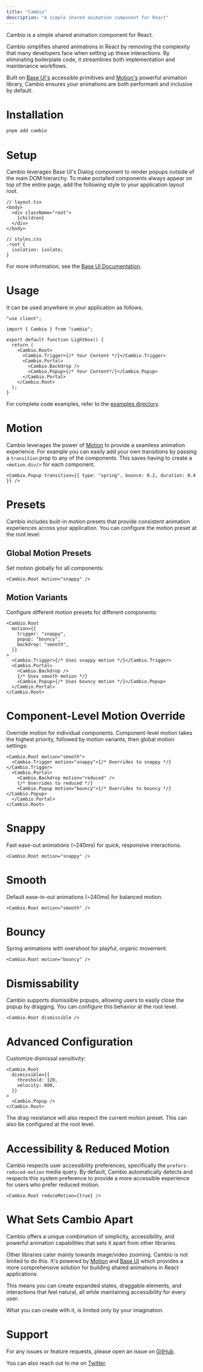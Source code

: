 ```yaml
---
title: "Cambio"
description: "A simple shared animation component for React"
---
```


<center>
  <Basic />
</center>

Cambio is a simple shared animation component for React.

Cambio simplifies shared animations in React by removing the complexity that many developers face when setting up these interactions.
By eliminating boilerplate code, it streamlines both implementation and maintenance workflows.

Built on [Base UI's](https://base-ui.com/) accessible primitives and [Motion's](https://motion.dev/) powerful animation library,
Cambio ensures your animations are both performant and inclusive by default.

# Installation

```bash
pnpm add cambio
```

# Setup

Cambio leverages Base UI's Dialog component to render popups outside of the main DOM hierarchy.
To make portalled components always appear on top of the entire page, add the following style to your application layout root.

```tsx
// layout.tsx
<body>
  <div className="root">
    {children}
  </div>
</body>

// styles.css
.root {
  isolation: isolate;
}
```

For more information, see the [Base UI Documentation](https://base-ui.com/react/overview/quick-start#set-up-portals).

# Usage

It can be used anywhere in your application as follows.

```tsx lineNumbers
"use client";

import { Cambio } from "cambio";

export default function Lightbox() {
  return (
    <Cambio.Root>
      <Cambio.Trigger>{/* Your Content */}</Cambio.Trigger>
      <Cambio.Portal>
        <Cambio.Backdrop />
        <Cambio.Popup>{/* Your Content*/}</Cambio.Popup>
      </Cambio.Portal>
    </Cambio.Root>
  );
}
```

For complete code examples, refer to the [examples directory](https://github.com/raphaelsalaja/cambio/tree/main/website/components/examples).

# Motion

Cambio leverages the power of [Motion](https://motion.dev/) to provide a seamless animation experience.
For example you can easily add your own transitions by passing a `transition` prop to any of the components.
This saves having to create a `<motion.div/>` for each component.

```tsx
<Cambio.Popup transition={{ type: "spring", bounce: 0.2, duration: 0.4 }} />
```

# Presets

Cambio includes built-in motion presets that provide consistent animation experiences across your application. You can configure the motion preset at the root level:

## Global Motion Presets

Set motion globally for all components:

```tsx lineNumbers
<Cambio.Root motion="snappy" />
```

## Motion Variants

Configure different motion presets for different components:

<center>
  <Variants />
</center>

```tsx lineNumbers
<Cambio.Root
  motion={{
    trigger: "snappy",
    popup: "bouncy",
    backdrop: "smooth",
  }}
>
  <Cambio.Trigger>{/* Uses snappy motion */}</Cambio.Trigger>
  <Cambio.Portal>
    <Cambio.Backdrop />
    {/* Uses smooth motion */}
    <Cambio.Popup>{/* Uses bouncy motion */}</Cambio.Popup>
  </Cambio.Portal>
</Cambio.Root>
```

# Component-Level Motion Override

Override motion for individual components. Component-level motion takes the highest priority, followed by motion variants, then global motion settings:

<center>
  <Overrides />
</center>

```tsx lineNumbers
<Cambio.Root motion="smooth">
  <Cambio.Trigger motion="snappy">{/* Overrides to snappy */}</Cambio.Trigger>
  <Cambio.Portal>
    <Cambio.Backdrop motion="reduced" />
    {/* Overrides to reduced */}
    <Cambio.Popup motion="bouncy">{/* Overrides to bouncy */}</Cambio.Popup>
  </Cambio.Portal>
</Cambio.Root>
```

# Snappy

Fast ease-out animations (~240ms) for quick, responsive interactions.

<center>
  <Snappy />
</center>

```tsx
<Cambio.Root motion="snappy" />
```

# Smooth

Default ease-in-out animations (~240ms) for balanced motion.

<center>
  <Smooth />
</center>

```tsx
<Cambio.Root motion="smooth" />
```

# Bouncy

Spring animations with overshoot for playful, organic movement.

<center>
  <Bouncy />
</center>

```tsx
<Cambio.Root motion="bouncy" />
```

# Dismissability

Cambio supports dismissible popups, allowing users to easily close the popup by dragging. You can configure this behavior at the root level.

<center>
  <Dismissible />
</center>

```tsx lineNumbers
<Cambio.Root dismissible />
```

# Advanced Configuration

Customize dismissal sensitivity:

<center>
  <DismissableAdvanced />
</center>

```tsx lineNumbers
<Cambio.Root
  dismissible={{
    threshold: 120,
    velocity: 600,
  }}
>
  <Cambio.Popup />
</Cambio.Root>
```

The drag resistance will also respect the current motion preset. This can also be configured at the root level.

# Accessibility & Reduced Motion

Cambio respects user accessibility preferences, specifically the `prefers-reduced-motion` media query. By default, Cambio automatically detects and respects this system preference to provide a more accessible experience for users who prefer reduced motion.

<center>
  <Reduced />
</center>

```tsx
<Cambio.Root reduceMotion={true} />
```

# What Sets Cambio Apart

Cambio offers a unique combination of simplicity, accessibility, and powerful animation capabilities that sets it apart from other libraries.

Other libraries cater mainly towards image/video zooming. Cambio is not limited to do this. It's powered by [Motion](https://motion.dev/) and [Base UI](https://base-ui.com/) which provides a more comprehensive solution for building shared animations in React applications.

This means you can create expanded states, draggable elements, and interactions that feel natural, all while maintaining accessibility for every user.

What you can create with it, is limited only by your imagination.

# Support

For any issues or feature requests, please open an issue on [GitHub](https://github.com/raphaelsalaja/cambio).

You can also reach out to me on [Twitter](https://x.com/raphaelsalaja).

